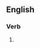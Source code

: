 ==English==

===Verb===
{{head|en|present participle}}

# {{present participle of|rethatch|lang=en|nocat=1}}